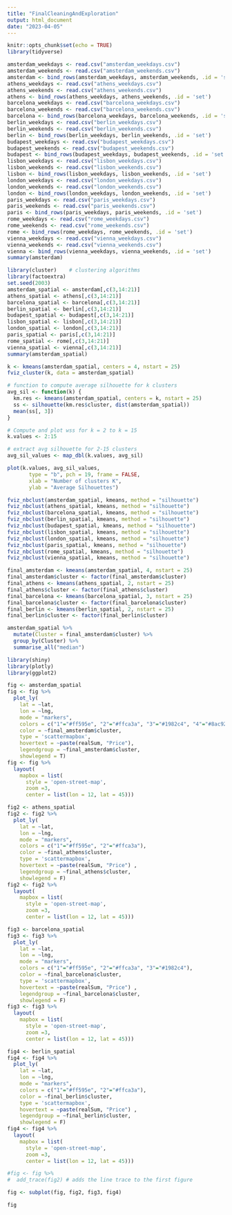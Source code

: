 ```yaml
---
title: "FinalCleaningAndExploration"
output: html_document
date: "2023-04-05"
---
```

```r
knitr::opts_chunk$set(echo = TRUE)
library(tidyverse)
```

```r
amsterdam_weekdays <- read.csv("amsterdam_weekdays.csv")
amsterdam_weekends <- read.csv("amsterdam_weekends.csv")
amsterdam <- bind_rows(amsterdam_weekdays, amsterdam_weekends, .id = 'set')
athens_weekdays <- read.csv("athens_weekdays.csv")
athens_weekends <- read.csv("athens_weekends.csv")
athens <- bind_rows(athens_weekdays, athens_weekends, .id = 'set')
barcelona_weekdays <- read.csv("barcelona_weekdays.csv")
barcelona_weekends <- read.csv("barcelona_weekends.csv")
barcelona <- bind_rows(barcelona_weekdays, barcelona_weekends, .id = 'set')
berlin_weekdays <- read.csv("berlin_weekdays.csv")
berlin_weekends <- read.csv("berlin_weekends.csv")
berlin <- bind_rows(berlin_weekdays, berlin_weekends, .id = 'set')
budapest_weekdays <- read.csv("budapest_weekdays.csv")
budapest_weekends <- read.csv("budapest_weekends.csv")
budapest <- bind_rows(budapest_weekdays, budapest_weekends, .id = 'set')
lisbon_weekdays <- read.csv("lisbon_weekdays.csv")
lisbon_weekends <- read.csv("lisbon_weekends.csv")
lisbon <- bind_rows(lisbon_weekdays, lisbon_weekends, .id = 'set')
london_weekdays <- read.csv("london_weekdays.csv")
london_weekends <- read.csv("london_weekends.csv")
london <- bind_rows(london_weekdays, london_weekends, .id = 'set')
paris_weekdays <- read.csv("paris_weekdays.csv")
paris_weekends <- read.csv("paris_weekends.csv")
paris <- bind_rows(paris_weekdays, paris_weekends, .id = 'set')
rome_weekdays <- read.csv("rome_weekdays.csv")
rome_weekends <- read.csv("rome_weekends.csv")
rome <- bind_rows(rome_weekdays, rome_weekends, .id = 'set')
vienna_weekdays <- read.csv("vienna_weekdays.csv")
vienna_weekends <- read.csv("vienna_weekends.csv")
vienna <- bind_rows(vienna_weekdays, vienna_weekends, .id = 'set')
summary(amsterdam)
```

```r
library(cluster)    # clustering algorithms
library(factoextra)
set.seed(2003)
amsterdam_spatial <- amsterdam[,c(3,14:21)]
athens_spatial <- athens[,c(3,14:21)]
barcelona_spatial <- barcelona[,c(3,14:21)]
berlin_spatial <- berlin[,c(3,14:21)]
budapest_spatial <- budapest[,c(3,14:21)]
lisbon_spatial <- lisbon[,c(3,14:21)]
london_spatial <- london[,c(3,14:21)]
paris_spatial <- paris[,c(3,14:21)]
rome_spatial <- rome[,c(3,14:21)]
vienna_spatial <- vienna[,c(3,14:21)]
summary(amsterdam_spatial)
```

```r
k <- kmeans(amsterdam_spatial, centers = 4, nstart = 25)
fviz_cluster(k, data = amsterdam_spatial)
```
```r
# function to compute average silhouette for k clusters
avg_sil <- function(k) {
  km.res <- kmeans(amsterdam_spatial, centers = k, nstart = 25)
  ss <- silhouette(km.res$cluster, dist(amsterdam_spatial))
  mean(ss[, 3])
}

# Compute and plot wss for k = 2 to k = 15
k.values <- 2:15

# extract avg silhouette for 2-15 clusters
avg_sil_values <- map_dbl(k.values, avg_sil)

plot(k.values, avg_sil_values,
       type = "b", pch = 19, frame = FALSE, 
       xlab = "Number of clusters K",
       ylab = "Average Silhouettes")
```

```r
fviz_nbclust(amsterdam_spatial, kmeans, method = "silhouette")
fviz_nbclust(athens_spatial, kmeans, method = "silhouette")
fviz_nbclust(barcelona_spatial, kmeans, method = "silhouette")
fviz_nbclust(berlin_spatial, kmeans, method = "silhouette")
fviz_nbclust(budapest_spatial, kmeans, method = "silhouette")
fviz_nbclust(lisbon_spatial, kmeans, method = "silhouette")
fviz_nbclust(london_spatial, kmeans, method = "silhouette")
fviz_nbclust(paris_spatial, kmeans, method = "silhouette")
fviz_nbclust(rome_spatial, kmeans, method = "silhouette")
fviz_nbclust(vienna_spatial, kmeans, method = "silhouette")
```

```r

final_amsterdam <- kmeans(amsterdam_spatial, 4, nstart = 25)
final_amsterdam$cluster <- factor(final_amsterdam$cluster)
final_athens <- kmeans(athens_spatial, 2, nstart = 25)
final_athens$cluster <- factor(final_athens$cluster)
final_barcelona <- kmeans(barcelona_spatial, 3, nstart = 25)
final_barcelona$cluster <- factor(final_barcelona$cluster)
final_berlin <- kmeans(berlin_spatial, 2, nstart = 25)
final_berlin$cluster <- factor(final_berlin$cluster)
```

```r
amsterdam_spatial %>%
  mutate(Cluster = final_amsterdam$cluster) %>%
  group_by(Cluster) %>%
  summarise_all("median")
```

```r
library(shiny)
library(plotly)
library(ggplot2)

fig <- amsterdam_spatial
fig <- fig %>%
  plot_ly(
    lat = ~lat,
    lon = ~lng,
    mode = "markers",
    colors = c("1"="#ff595e", "2"="#ffca3a", "3"="#1982c4", "4"="#8ac926"), 
    color = ~final_amsterdam$cluster,
    type = 'scattermapbox',
    hovertext = ~paste(realSum, "Price"),
    legendgroup = ~final_amsterdam$cluster, 
    showlegend = T)
fig <- fig %>%
  layout(
    mapbox = list(
      style = 'open-street-map',
      zoom =3,
      center = list(lon = 12, lat = 45))) 

fig2 <- athens_spatial
fig2 <- fig2 %>%
  plot_ly(
    lat = ~lat,
    lon = ~lng,
    mode = "markers",
    colors = c("1"="#ff595e", "2"="#ffca3a"),
    color = ~final_athens$cluster,
    type = 'scattermapbox',
    hovertext = ~paste(realSum, "Price") ,
    legendgroup = ~final_athens$cluster, 
    showlegend = F)
fig2 <- fig2 %>%
  layout(
    mapbox = list(
      style = 'open-street-map',
      zoom =3,
      center = list(lon = 12, lat = 45))) 

fig3 <- barcelona_spatial
fig3 <- fig3 %>%
  plot_ly(
    lat = ~lat,
    lon = ~lng,
    mode = "markers",
    colors = c("1"="#ff595e", "2"="#ffca3a", "3"="#1982c4"),
    color = ~final_barcelona$cluster,
    type = 'scattermapbox',
    hovertext = ~paste(realSum, "Price") ,
    legendgroup = ~final_barcelona$cluster, 
    showlegend = F)
fig3 <- fig3 %>%
  layout(
    mapbox = list(
      style = 'open-street-map',
      zoom =3,
      center = list(lon = 12, lat = 45))) 

fig4 <- berlin_spatial
fig4 <- fig4 %>%
  plot_ly(
    lat = ~lat,
    lon = ~lng,
    mode = "markers",
    colors = c("1"="#ff595e", "2"="#ffca3a"),
    color = ~final_berlin$cluster,
    type = 'scattermapbox',
    hovertext = ~paste(realSum, "Price") ,
    legendgroup = ~final_berlin$cluster, 
    showlegend = F)
fig4 <- fig4 %>%
  layout(
    mapbox = list(
      style = 'open-street-map',
      zoom =3,
      center = list(lon = 12, lat = 45))) 

#fig <- fig %>%
#  add_trace(fig2) # adds the line trace to the first figure

fig <- subplot(fig, fig2, fig3, fig4)

fig
```
